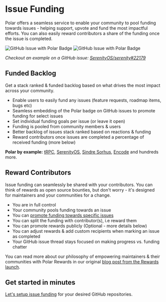 # Issue Funding

Polar offers a seamless service to enable your community to pool
funding towards issues - helping support, upvote and fund the most impactful
efforts. You can also easily reward contributors a share of the funding once the
issue is completed.

![GitHub Issue with Polar Badge](../gh-badged.dark.jpg)
![GitHub Issue with Polar Badge](../gh-badged.light.jpg)

_Checkout an example on a GitHub issue: [SerenityOS/serenity#22179](https://github.com/SerenityOS/serenity/issues/22179)_

## Funded Backlog

Get a stack ranked & funded backlog based on what drives the most impact across your community.

- Enable users to easily fund any issues (feature requests, roadmap items, bugs
  etc)
- Seamless embedding of the Polar badge on GitHub issues to promote funding for
  select issues
- Set individual funding goals per issue (or leave it open)
- Funding is pooled from community members & users
- Better backlog of issues stack ranked based on reactions & funding
- Reward contributors once issues are completed a percentage of received funding
  (more below)

**Polar by example:** [tRPC](https://polar.sh/trpc/issues), [SerenityOS](https://polar.sh/serenityos/issues), [Sindre Sorhus](https://polar.sh/sindresorhus/issues), [Encode](https://polar.sh/encode/issues) and hundreds more.

## Reward Contributors

Issue funding can seamlessly be shared with your contributors. You can think of
rewards as open source bounties, but don't worry - it's designed for
maintainers and your communities for a change.

- You are in full control
- Your community pools funding towards an issue
- You can [promote funding towards specific
  issues](/docs/issue-funding/workflow)
- You can split the funding with contributor(s), i.e reward them
- You can promote rewards publicly (Optional - more details below)
- You can adjust rewards & add custom recipients when marking an issue as
  completed
- Your GitHub issue thread stays focused on making progress vs. funding chatter

You can read more about our philosophy of empowering maintainers & their
communities with Polar Rewards in our original [blog post from the Rewards launch](https://blog.polar.sh/introducing-rewards/).


## Get started in minutes

[Let's setup issue funding](/docs/issue-funding/getting-started) for your desired GitHub repositories.
